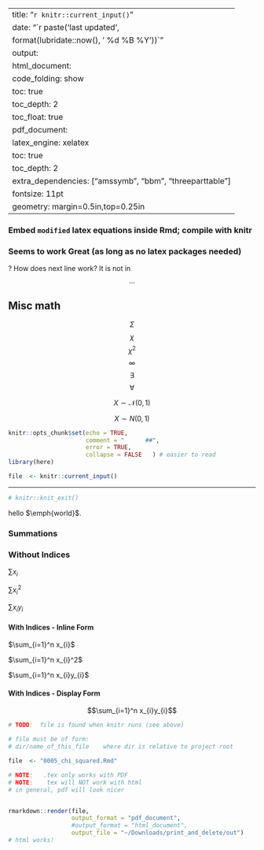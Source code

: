 
---
title: "`r knitr::current_input()`"
date: "`r paste('last updated', 
    format(lubridate::now(), ' %d %B %Y'))`"
output:   
  html_document:  
        code_folding: show
        toc: true 
        toc_depth: 2
        toc_float: true
  pdf_document:   
    latex_engine: xelatex  
    toc: true
    toc_depth:  2   
    extra_dependencies: ["amssymb", "bbm", "threeparttable"]
fontsize: 11pt   
geometry: margin=0.5in,top=0.25in   
---


### Embed `modified` latex equations inside Rmd; compile with knitr
### Seems to work Great (as long as no latex packages needed)
? How does next line work?    It is not in $$ ... $$



##  Misc math

$$ \Sigma $$
$$ \chi $$
$$ \chi^2 $$
$$ \infty $$
$$ \exists $$
$$ \forall $$


\begin{equation*}
Y = X_{i}^2
\end{equation*}


$$X \sim \mathcal{N}(0, 1)$$

$$X \sim N(0,1)$$

\begin{equation}
y = x^2
\end{equation}
```r
knitr::opts_chunk$set(echo = TRUE,
                      comment = "      ##",
                      error = TRUE,
                      collapse = FALSE   ) # easier to read
library(here)
```


```r
file  <- knitr::current_input() 
``` 



***

```r
# knitr::knit_exit()
```


hello $\emph{world}$.


###  Summations

### Without Indices

$\sum x_{i}$

$\sum x_{i}^2$

$\sum x_{i}y_{i}$

#### With Indices - Inline Form

$\sum_{i=1}^n x_{i}$

$\sum_{i=1}^n x_{i}^2$

$\sum_{i=1}^n x_{i}y_{i}$

#### With Indices - Display Form

$$\sum_{i=1}^n x_{i}y_{i}$$

```r
# TODO:  file is found when knitr runs (see above)

# file must be of form:
# dir/name_of_this_file    where dir is relative to project root

file  <- "0005_chi_squared.Rmd"

# NOTE:   .tex only works with PDF
# NOTE:    tex will NOT work with html
# in general, pdf will look nicer


rmarkdown::render(file,
                  output_format = "pdf_document",
                  #output_format = "html_document",
                  output_file = "~/Downloads/print_and_delete/out")
# html works!
```
